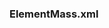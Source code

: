 ===ElementMass.xml===
<xml>

<?xml version="1.0" encoding="UTF-8" standalone="yes"?>
<ns2:elements xmlns:ns2="http://biojava.org">
    <element mass="1.00794" atomicnumber="1" symbol="H" name="Hydrogen">
        <isotope weight="1.00782503207" neutronsnum="1" name="Hydrogen"/>
        <isotope weight="2.0141017778" neutronsnum="2" name="Deuterium"/>
        <isotope weight="3.0160492777" neutronsnum="3" name="Tritium"/>
    </element>
    <element mass="4.002602" atomicnumber="2" symbol="He" name="Helium">
        <isotope weight="3.0160293191" neutronsnum="3" name="Helium-3"/>
        <isotope weight="4.00260325415" neutronsnum="4" name="Helium-4"/>
    </element>
    <element mass="6.941" atomicnumber="3" symbol="Li" name="Lithium">
        <isotope weight="6.015122795" neutronsnum="6" name="Lithium-6"/>
        <isotope weight="7.01600455" neutronsnum="7" name="Lithium-7"/>
    </element>
    <element mass="9.012182" atomicnumber="4" symbol="Be" name="Beryllium">
        <isotope weight="9.0121822" neutronsnum="9" name="Beryllium-9"/>
    </element>
    <element mass="10.811" atomicnumber="5" symbol="B" name="Boron">
        <isotope weight="10.012937" neutronsnum="10" name="Boron-10"/>
        <isotope weight="11.0093054" neutronsnum="11" name="Boron-11"/>
    </element>
    <element mass="12.0107" atomicnumber="6" symbol="C" name="Carbon">
        <isotope weight="12.0" neutronsnum="12" name="Carbon-12"/>
        <isotope weight="13.0033548378" neutronsnum="13" name="Carbon-13"/>
        <isotope weight="14.003241989" neutronsnum="14" name="Carbon-14"/>
    </element>
    <element mass="14.0067" atomicnumber="7" symbol="N" name="Nitrogen">
        <isotope weight="14.0030740048" neutronsnum="14" name="Nitrogen-14"/>
        <isotope weight="15.0001088982" neutronsnum="15" name="Nitrogen-15"/>
    </element>
    <element mass="15.9994" atomicnumber="8" symbol="O" name="Oxygen">
        <isotope weight="15.99491461956" neutronsnum="16" name="Oxygen-16"/>
        <isotope weight="16.9991317" neutronsnum="17" name="Oxygen-17"/>
        <isotope weight="17.999161" neutronsnum="18" name="Oxygen-18"/>
    </element>
    <element mass="18.9984032" atomicnumber="9" symbol="F" name="Fluorine">
        <isotope weight="18.99840322" neutronsnum="19" name="Fluorine-19"/>
    </element>
    <element mass="20.1797" atomicnumber="10" symbol="Ne" name="Neon">
        <isotope weight="19.9924401754" neutronsnum="20" name="Neon-20"/>
        <isotope weight="20.99384668" neutronsnum="21" name="Neon-21"/>
        <isotope weight="21.991385114" neutronsnum="22" name="Neon-22"/>
    </element>
    <element mass="22.98976928" atomicnumber="11" symbol="Na" name="Sodium">
        <isotope weight="22.9897692809" neutronsnum="23" name="Sodium-23"/>
    </element>
    <element mass="24.305" atomicnumber="12" symbol="Mg" name="Magnesium">
        <isotope weight="23.9850417" neutronsnum="24" name="Magnesium-24"/>
        <isotope weight="24.98583692" neutronsnum="25" name="Magnesium-25"/>
        <isotope weight="25.982592929" neutronsnum="26" name="Magnesium-26"/>
    </element>
    <element mass="26.9815386" atomicnumber="13" symbol="Al" name="Aluminium">
        <isotope weight="26.98153863" neutronsnum="27" name="Aluminium-27"/>
    </element>
    <element mass="28.0855" atomicnumber="14" symbol="Si" name="Silicon">
        <isotope weight="27.9769265325" neutronsnum="28" name="Silicon-28"/>
        <isotope weight="28.9764947" neutronsnum="29" name="Silicon-29"/>
        <isotope weight="29.97377017" neutronsnum="30" name="Silicon-30"/>
    </element>
    <element mass="30.973762" atomicnumber="15" symbol="P" name="Phosphorus">
        <isotope weight="30.97376163" neutronsnum="31" name="Phosphorus-31"/>
    </element>
    <element mass="32.065" atomicnumber="16" symbol="S" name="Sulfur">
        <isotope weight="31.972071" neutronsnum="32" name="Sulfur-32"/>
        <isotope weight="32.97145876" neutronsnum="33" name="Sulfur-33"/>
        <isotope weight="33.9678669" neutronsnum="34" name="Sulfur-34"/>
        <isotope weight="35.96708076" neutronsnum="36" name="Sulfur-36"/>
    </element>
    <element mass="35.453" atomicnumber="17" symbol="Cl" name="Chlorine">
        <isotope weight="34.96885268" neutronsnum="35" name="Chlorine-35"/>
        <isotope weight="36.96590259" neutronsnum="37" name="Chlorine-37"/>
    </element>
    <element mass="39.948" atomicnumber="18" symbol="Ar" name="Argon">
        <isotope weight="35.967545106" neutronsnum="36" name="Argon-36"/>
        <isotope weight="37.9627324" neutronsnum="38" name="Argon-38"/>
        <isotope weight="39.9623831225" neutronsnum="40" name="Argon-40"/>
    </element>
    <element mass="39.0983" atomicnumber="19" symbol="K" name="Potassium">
        <isotope weight="38.96370668" neutronsnum="39" name="Potassium-39"/>
        <isotope weight="39.96399848" neutronsnum="40" name="Potassium-40"/>
        <isotope weight="40.96182576" neutronsnum="41" name="Potassium-41"/>
    </element>
    <element mass="40.078" atomicnumber="20" symbol="Ca" name="Calcium">
        <isotope weight="39.96259098" neutronsnum="40" name="Calcium-40"/>
        <isotope weight="41.95861801" neutronsnum="42" name="Calcium-42"/>
        <isotope weight="42.9587666" neutronsnum="43" name="Calcium-43"/>
        <isotope weight="43.9554818" neutronsnum="44" name="Calcium-44"/>
        <isotope weight="45.9536926" neutronsnum="46" name="Calcium-46"/>
        <isotope weight="47.952534" neutronsnum="48" name="Calcium-48"/>
    </element>
    <element mass="44.955912" atomicnumber="21" symbol="Sc" name="Scandium">
        <isotope weight="44.9559119" neutronsnum="45" name="Scandium-45"/>
    </element>
    <element mass="47.867" atomicnumber="22" symbol="Ti" name="Titanium">
        <isotope weight="45.9526316" neutronsnum="46" name="Titanium-46"/>
        <isotope weight="46.9517631" neutronsnum="47" name="Titanium-47"/>
        <isotope weight="47.9479463" neutronsnum="48" name="Titanium-48"/>
        <isotope weight="48.94787" neutronsnum="49" name="Titanium-49"/>
        <isotope weight="49.9447912" neutronsnum="50" name="Titanium-50"/>
    </element>
    <element mass="50.9415" atomicnumber="23" symbol="V" name="Vanadium">
        <isotope weight="49.9471585" neutronsnum="50" name="Vanadium-50"/>
        <isotope weight="50.9439595" neutronsnum="51" name="Vanadium-51"/>
    </element>
    <element mass="51.9961" atomicnumber="24" symbol="Cr" name="Chromium">
        <isotope weight="49.9460442" neutronsnum="50" name="Chromium-50"/>
        <isotope weight="51.9405075" neutronsnum="52" name="Chromium-52"/>
        <isotope weight="52.9406494" neutronsnum="53" name="Chromium-53"/>
        <isotope weight="53.9388804" neutronsnum="54" name="Chromium-54"/>
    </element>
    <element mass="54.938045" atomicnumber="25" symbol="Mn" name="Manganese">
        <isotope weight="54.9380451" neutronsnum="55" name="Manganese-55"/>
    </element>
    <element mass="55.845" atomicnumber="26" symbol="Fe" name="Iron">
        <isotope weight="53.9396105" neutronsnum="54" name="Iron-54"/>
        <isotope weight="55.9349375" neutronsnum="56" name="Iron-56"/>
        <isotope weight="56.935394" neutronsnum="57" name="Iron-57"/>
        <isotope weight="57.9332756" neutronsnum="58" name="Iron-58"/>
    </element>
    <element mass="58.933195" atomicnumber="27" symbol="Co" name="Cobalt">
        <isotope weight="58.933195" neutronsnum="59" name="Cobalt-59"/>
    </element>
    <element mass="58.6934" atomicnumber="28" symbol="Ni" name="Nickel">
        <isotope weight="57.9353429" neutronsnum="58" name="Nickel-58"/>
        <isotope weight="59.9307864" neutronsnum="60" name="Nickel-60"/>
        <isotope weight="60.931056" neutronsnum="61" name="Nickel-61"/>
        <isotope weight="61.9283451" neutronsnum="62" name="Nickel-62"/>
        <isotope weight="63.927966" neutronsnum="64" name="Nickel-64"/>
    </element>
    <element mass="63.546" atomicnumber="29" symbol="Cu" name="Copper">
        <isotope weight="62.9295975" neutronsnum="63" name="Copper-63"/>
        <isotope weight="64.9277895" neutronsnum="65" name="Copper-65"/>
    </element>
    <element mass="65.38" atomicnumber="30" symbol="Zn" name="Zinc">
        <isotope weight="63.9291422" neutronsnum="64" name="Zinc-64"/>
        <isotope weight="65.9260334" neutronsnum="66" name="Zinc-66"/>
        <isotope weight="66.9271273" neutronsnum="67" name="Zinc-67"/>
        <isotope weight="67.9248442" neutronsnum="68" name="Zinc-68"/>
        <isotope weight="69.9253193" neutronsnum="70" name="Zinc-70"/>
    </element>
    <element mass="69.723" atomicnumber="31" symbol="Ga" name="Gallium">
        <isotope weight="68.9255736" neutronsnum="69" name="Gallium-69"/>
        <isotope weight="70.9247013" neutronsnum="71" name="Gallium-71"/>
    </element>
    <element mass="72.64" atomicnumber="32" symbol="Ge" name="Germanium">
        <isotope weight="69.9242474" neutronsnum="70" name="Germanium-70"/>
        <isotope weight="71.9220758" neutronsnum="72" name="Germanium-72"/>
        <isotope weight="72.9234589" neutronsnum="73" name="Germanium-73"/>
        <isotope weight="73.9211778" neutronsnum="74" name="Germanium-74"/>
        <isotope weight="75.9214026" neutronsnum="76" name="Germanium-76"/>
    </element>
    <element mass="74.9216" atomicnumber="33" symbol="As" name="Arsenic">
        <isotope weight="74.9215965" neutronsnum="75" name="Arsenic-75"/>
    </element>
    <element mass="78.96" atomicnumber="34" symbol="Se" name="Selenium">
        <isotope weight="73.9224764" neutronsnum="74" name="Selenium-74"/>
        <isotope weight="75.9192136" neutronsnum="76" name="Selenium-76"/>
        <isotope weight="76.919914" neutronsnum="77" name="Selenium-77"/>
        <isotope weight="77.9173091" neutronsnum="78" name="Selenium-78"/>
        <isotope weight="79.9165213" neutronsnum="80" name="Selenium-80"/>
        <isotope weight="81.9166994" neutronsnum="82" name="Selenium-82"/>
    </element>
    <element mass="79.904" atomicnumber="35" symbol="Br" name="Bromine">
        <isotope weight="78.9183371" neutronsnum="79" name="Bromine-79"/>
        <isotope weight="80.9162906" neutronsnum="81" name="Bromine-81"/>
    </element>
    <element mass="83.798" atomicnumber="36" symbol="Kr" name="Krypton">
        <isotope weight="77.9203648" neutronsnum="78" name="Krypton-78"/>
        <isotope weight="79.916379" neutronsnum="80" name="Krypton-80"/>
        <isotope weight="81.9134836" neutronsnum="82" name="Krypton-82"/>
        <isotope weight="82.914136" neutronsnum="83" name="Krypton-83"/>
        <isotope weight="83.911507" neutronsnum="84" name="Krypton-84"/>
        <isotope weight="85.91061073" neutronsnum="86" name="Krypton-86"/>
    </element>
    <element mass="85.4678" atomicnumber="37" symbol="Rb" name="Rubidium">
        <isotope weight="84.911789738" neutronsnum="85" name="Rubidium-85"/>
        <isotope weight="86.909180527" neutronsnum="87" name="Rubidium-87"/>
    </element>
    <element mass="87.62" atomicnumber="38" symbol="Sr" name="Strontium">
        <isotope weight="83.913425" neutronsnum="84" name="Strontium-84"/>
        <isotope weight="85.9092602" neutronsnum="86" name="Strontium-86"/>
        <isotope weight="86.9088771" neutronsnum="87" name="Strontium-87"/>
        <isotope weight="87.9056121" neutronsnum="88" name="Strontium-88"/>
    </element>
    <element mass="88.90585" atomicnumber="39" symbol="Y" name="Yttrium">
        <isotope weight="88.9058483" neutronsnum="89" name="Yttrium-89"/>
    </element>
    <element mass="91.224" atomicnumber="40" symbol="Zr" name="Zirconium">
        <isotope weight="89.9047044" neutronsnum="90" name="Zirconium-90"/>
        <isotope weight="90.9056458" neutronsnum="91" name="Zirconium-91"/>
        <isotope weight="91.9050408" neutronsnum="92" name="Zirconium-92"/>
        <isotope weight="93.9063152" neutronsnum="94" name="Zirconium-94"/>
        <isotope weight="95.9082734" neutronsnum="96" name="Zirconium-96"/>
    </element>
    <element mass="92.90638" atomicnumber="41" symbol="Nb" name="Niobium">
        <isotope weight="92.9063781" neutronsnum="93" name="Niobium-93"/>
    </element>
    <element mass="95.96" atomicnumber="42" symbol="Mo" name="Molybdenum">
        <isotope weight="91.906811" neutronsnum="92" name="Molybdenum-92"/>
        <isotope weight="93.9050883" neutronsnum="94" name="Molybdenum-94"/>
        <isotope weight="94.9058421" neutronsnum="95" name="Molybdenum-95"/>
        <isotope weight="95.9046795" neutronsnum="96" name="Molybdenum-96"/>
        <isotope weight="96.9060215" neutronsnum="97" name="Molybdenum-97"/>
        <isotope weight="97.9054082" neutronsnum="98" name="Molybdenum-98"/>
        <isotope weight="99.907477" neutronsnum="100" name="Molybdenum-100"/>
    </element>
    <element mass="98.0" atomicnumber="43" symbol="Tc" name="Technetium">
        <isotope weight="96.906365" neutronsnum="97" name="Technetium-97"/>
        <isotope weight="97.907216" neutronsnum="98" name="Technetium-98"/>
        <isotope weight="98.9062547" neutronsnum="99" name="Technetium-99"/>
    </element>
    <element mass="101.07" atomicnumber="44" symbol="Ru" name="Ruthenium">
        <isotope weight="95.907598" neutronsnum="96" name="Ruthenium-96"/>
        <isotope weight="97.905287" neutronsnum="98" name="Ruthenium-98"/>
        <isotope weight="98.9059393" neutronsnum="99" name="Ruthenium-99"/>
        <isotope weight="99.9042195" neutronsnum="100" name="Ruthenium-100"/>
        <isotope weight="100.9055821" neutronsnum="101" name="Ruthenium-101"/>
        <isotope weight="101.9043493" neutronsnum="102" name="Ruthenium-102"/>
        <isotope weight="103.905433" neutronsnum="104" name="Ruthenium-104"/>
    </element>
    <element mass="102.9055" atomicnumber="45" symbol="Rh" name="Rhodium">
        <isotope weight="102.905504" neutronsnum="103" name="Rhodium-103"/>
    </element>
    <element mass="106.42" atomicnumber="46" symbol="Pd" name="Palladium">
        <isotope weight="101.905609" neutronsnum="102" name="Palladium-102"/>
        <isotope weight="103.904036" neutronsnum="104" name="Palladium-104"/>
        <isotope weight="104.905085" neutronsnum="105" name="Palladium-105"/>
        <isotope weight="105.903486" neutronsnum="106" name="Palladium-106"/>
        <isotope weight="107.903892" neutronsnum="108" name="Palladium-108"/>
        <isotope weight="109.905153" neutronsnum="110" name="Palladium-110"/>
    </element>
    <element mass="107.8682" atomicnumber="47" symbol="Ag" name="Silver">
        <isotope weight="106.905097" neutronsnum="107" name="Silver-107"/>
        <isotope weight="108.904752" neutronsnum="109" name="Silver-109"/>
    </element>
    <element mass="112.411" atomicnumber="48" symbol="Cd" name="Cadmium">
        <isotope weight="105.906459" neutronsnum="106" name="Cadmium-106"/>
        <isotope weight="107.904184" neutronsnum="108" name="Cadmium-108"/>
        <isotope weight="109.9030021" neutronsnum="110" name="Cadmium-110"/>
        <isotope weight="110.9041781" neutronsnum="111" name="Cadmium-111"/>
        <isotope weight="111.9027578" neutronsnum="112" name="Cadmium-112"/>
        <isotope weight="112.9044017" neutronsnum="113" name="Cadmium-113"/>
        <isotope weight="113.9033585" neutronsnum="114" name="Cadmium-114"/>
        <isotope weight="115.904756" neutronsnum="116" name="Cadmium-116"/>
    </element>
    <element mass="114.818" atomicnumber="49" symbol="In" name="Indium">
        <isotope weight="112.904058" neutronsnum="113" name="Indium-113"/>
        <isotope weight="114.903878" neutronsnum="115" name="Indium-115"/>
    </element>
    <element mass="118.71" atomicnumber="50" symbol="Sn" name="Tin">
        <isotope weight="111.904818" neutronsnum="112" name="Tin-112"/>
        <isotope weight="113.902779" neutronsnum="114" name="Tin-114"/>
        <isotope weight="114.903342" neutronsnum="115" name="Tin-115"/>
        <isotope weight="115.901741" neutronsnum="116" name="Tin-116"/>
        <isotope weight="116.902952" neutronsnum="117" name="Tin-117"/>
        <isotope weight="117.901603" neutronsnum="118" name="Tin-118"/>
        <isotope weight="118.903308" neutronsnum="119" name="Tin-119"/>
        <isotope weight="119.9021947" neutronsnum="120" name="Tin-120"/>
        <isotope weight="121.903439" neutronsnum="122" name="Tin-122"/>
        <isotope weight="123.9052739" neutronsnum="124" name="Tin-124"/>
    </element>
    <element mass="121.76" atomicnumber="51" symbol="Sb" name="Antimony">
        <isotope weight="120.9038157" neutronsnum="121" name="Antimony-121"/>
        <isotope weight="122.904214" neutronsnum="123" name="Antimony-123"/>
    </element>
    <element mass="127.6" atomicnumber="52" symbol="Te" name="Tellurium">
        <isotope weight="119.90402" neutronsnum="120" name="Tellurium-120"/>
        <isotope weight="121.9030439" neutronsnum="122" name="Tellurium-122"/>
        <isotope weight="122.90427" neutronsnum="123" name="Tellurium-123"/>
        <isotope weight="123.9028179" neutronsnum="124" name="Tellurium-124"/>
        <isotope weight="124.9044307" neutronsnum="125" name="Tellurium-125"/>
        <isotope weight="125.9033117" neutronsnum="126" name="Tellurium-126"/>
        <isotope weight="127.9044631" neutronsnum="128" name="Tellurium-128"/>
        <isotope weight="129.9062244" neutronsnum="130" name="Tellurium-130"/>
    </element>
    <element mass="126.90447" atomicnumber="53" symbol="I" name="Iodine">
        <isotope weight="126.904473" neutronsnum="127" name="Iodine-127"/>
    </element>
    <element mass="131.293" atomicnumber="54" symbol="Xe" name="Xenon">
        <isotope weight="123.905893" neutronsnum="124" name="Xenon-124"/>
        <isotope weight="125.904274" neutronsnum="126" name="Xenon-126"/>
        <isotope weight="127.9035313" neutronsnum="128" name="Xenon-128"/>
        <isotope weight="128.9047794" neutronsnum="129" name="Xenon-129"/>
        <isotope weight="129.903508" neutronsnum="130" name="Xenon-130"/>
        <isotope weight="130.9050824" neutronsnum="131" name="Xenon-131"/>
        <isotope weight="131.9041535" neutronsnum="132" name="Xenon-132"/>
        <isotope weight="133.9053945" neutronsnum="134" name="Xenon-134"/>
        <isotope weight="135.907219" neutronsnum="136" name="Xenon-136"/>
    </element>
    <element mass="132.9054519" atomicnumber="55" symbol="Cs" name="Caesium">
        <isotope weight="132.905451933" neutronsnum="133" name="Caesium-133"/>
    </element>
    <element mass="137.327" atomicnumber="56" symbol="Ba" name="Barium">
        <isotope weight="129.9063208" neutronsnum="130" name="Barium-130"/>
        <isotope weight="131.9050613" neutronsnum="132" name="Barium-132"/>
        <isotope weight="133.9045084" neutronsnum="134" name="Barium-134"/>
        <isotope weight="134.9056886" neutronsnum="135" name="Barium-135"/>
        <isotope weight="135.9045759" neutronsnum="136" name="Barium-136"/>
        <isotope weight="136.9058274" neutronsnum="137" name="Barium-137"/>
        <isotope weight="137.9052472" neutronsnum="138" name="Barium-138"/>
    </element>
    <element mass="138.90547" atomicnumber="57" symbol="La" name="Lanthanum">
        <isotope weight="137.907112" neutronsnum="138" name="Lanthanum-138"/>
        <isotope weight="138.9063533" neutronsnum="139" name="Lanthanum-139"/>
    </element>
    <element mass="140.116" atomicnumber="58" symbol="Ce" name="Cerium">
        <isotope weight="135.907172" neutronsnum="136" name="Cerium-136"/>
        <isotope weight="137.905991" neutronsnum="138" name="Cerium-138"/>
        <isotope weight="139.9054387" neutronsnum="140" name="Cerium-140"/>
        <isotope weight="141.909244" neutronsnum="142" name="Cerium-142"/>
    </element>
    <element mass="140.90765" atomicnumber="59" symbol="Pr" name="Praseodymium">
        <isotope weight="140.9076528" neutronsnum="141" name="Praseodymium-141"/>
    </element>
    <element mass="144.242" atomicnumber="60" symbol="Nd" name="Neodymium">
        <isotope weight="141.9077233" neutronsnum="142" name="Neodymium-142"/>
        <isotope weight="142.9098143" neutronsnum="143" name="Neodymium-143"/>
        <isotope weight="143.9100873" neutronsnum="144" name="Neodymium-144"/>
        <isotope weight="144.9125736" neutronsnum="145" name="Neodymium-145"/>
        <isotope weight="145.9131169" neutronsnum="146" name="Neodymium-146"/>
        <isotope weight="147.916893" neutronsnum="148" name="Neodymium-148"/>
        <isotope weight="149.920891" neutronsnum="150" name="Neodymium-150"/>
    </element>
    <element mass="145.0" atomicnumber="61" symbol="Pm" name="Promethium">
        <isotope weight="144.912749" neutronsnum="145" name="Promethium-145"/>
        <isotope weight="146.9151385" neutronsnum="147" name="Promethium-147"/>
    </element>
    <element mass="150.36" atomicnumber="62" symbol="Sm" name="Samarium">
        <isotope weight="143.911999" neutronsnum="144" name="Samarium-144"/>
        <isotope weight="146.9148979" neutronsnum="147" name="Samarium-147"/>
        <isotope weight="147.9148227" neutronsnum="148" name="Samarium-148"/>
        <isotope weight="148.9171847" neutronsnum="149" name="Samarium-149"/>
        <isotope weight="149.9172755" neutronsnum="150" name="Samarium-150"/>
        <isotope weight="151.9197324" neutronsnum="152" name="Samarium-152"/>
        <isotope weight="153.9222093" neutronsnum="154" name="Samarium-154"/>
    </element>
    <element mass="151.964" atomicnumber="63" symbol="Eu" name="Europium">
        <isotope weight="150.9198502" neutronsnum="151" name="Europium-151"/>
        <isotope weight="152.9212303" neutronsnum="153" name="Europium-153"/>
    </element>
    <element mass="157.25" atomicnumber="64" symbol="Gd" name="Gadolinium">
        <isotope weight="151.919791" neutronsnum="152" name="Gadolinium-152"/>
        <isotope weight="153.9208656" neutronsnum="154" name="Gadolinium-154"/>
        <isotope weight="154.922622" neutronsnum="155" name="Gadolinium-155"/>
        <isotope weight="155.9221227" neutronsnum="156" name="Gadolinium-156"/>
        <isotope weight="156.9239601" neutronsnum="157" name="Gadolinium-157"/>
        <isotope weight="157.9241039" neutronsnum="158" name="Gadolinium-158"/>
        <isotope weight="159.9270541" neutronsnum="160" name="Gadolinium-160"/>
    </element>
    <element mass="158.92535" atomicnumber="65" symbol="Tb" name="Terbium">
        <isotope weight="158.9253468" neutronsnum="159" name="Terbium-159"/>
    </element>
    <element mass="162.5" atomicnumber="66" symbol="Dy" name="Dysprosium">
        <isotope weight="155.924283" neutronsnum="156" name="Dysprosium-156"/>
        <isotope weight="157.924409" neutronsnum="158" name="Dysprosium-158"/>
        <isotope weight="159.9251975" neutronsnum="160" name="Dysprosium-160"/>
        <isotope weight="160.9269334" neutronsnum="161" name="Dysprosium-161"/>
        <isotope weight="161.9267984" neutronsnum="162" name="Dysprosium-162"/>
        <isotope weight="162.9287312" neutronsnum="163" name="Dysprosium-163"/>
        <isotope weight="163.9291748" neutronsnum="164" name="Dysprosium-164"/>
    </element>
    <element mass="164.93032" atomicnumber="67" symbol="Ho" name="Holmium">
        <isotope weight="164.9303221" neutronsnum="165" name="Holmium-165"/>
    </element>
    <element mass="167.259" atomicnumber="68" symbol="Er" name="Erbium">
        <isotope weight="161.928778" neutronsnum="162" name="Erbium-162"/>
        <isotope weight="163.9292" neutronsnum="164" name="Erbium-164"/>
        <isotope weight="165.9302931" neutronsnum="166" name="Erbium-166"/>
        <isotope weight="166.9320482" neutronsnum="167" name="Erbium-167"/>
        <isotope weight="167.9323702" neutronsnum="168" name="Erbium-168"/>
        <isotope weight="169.9354643" neutronsnum="170" name="Erbium-170"/>
    </element>
    <element mass="168.93421" atomicnumber="69" symbol="Tm" name="Thulium">
        <isotope weight="168.9342133" neutronsnum="169" name="Thulium-169"/>
    </element>
    <element mass="173.054" atomicnumber="70" symbol="Yb" name="Ytterbium">
        <isotope weight="167.933897" neutronsnum="168" name="Ytterbium-168"/>
        <isotope weight="169.9347618" neutronsnum="170" name="Ytterbium-170"/>
        <isotope weight="170.9363258" neutronsnum="171" name="Ytterbium-171"/>
        <isotope weight="171.9363815" neutronsnum="172" name="Ytterbium-172"/>
        <isotope weight="172.9382108" neutronsnum="173" name="Ytterbium-173"/>
        <isotope weight="173.9388621" neutronsnum="174" name="Ytterbium-174"/>
        <isotope weight="175.9425717" neutronsnum="176" name="Ytterbium-176"/>
    </element>
    <element mass="174.9668" atomicnumber="71" symbol="Lu" name="Lutetium">
        <isotope weight="174.9407718" neutronsnum="175" name="Lutetium-175"/>
        <isotope weight="175.9426863" neutronsnum="176" name="Lutetium-176"/>
    </element>
    <element mass="178.49" atomicnumber="72" symbol="Hf" name="Hafnium">
        <isotope weight="173.940046" neutronsnum="174" name="Hafnium-174"/>
        <isotope weight="175.9414086" neutronsnum="176" name="Hafnium-176"/>
        <isotope weight="176.9432207" neutronsnum="177" name="Hafnium-177"/>
        <isotope weight="177.9436988" neutronsnum="178" name="Hafnium-178"/>
        <isotope weight="178.9458161" neutronsnum="179" name="Hafnium-179"/>
        <isotope weight="179.94655" neutronsnum="180" name="Hafnium-180"/>
    </element>
    <element mass="180.94788" atomicnumber="73" symbol="Ta" name="Tantalum">
        <isotope weight="179.9474648" neutronsnum="180" name="Tantalum-180"/>
        <isotope weight="180.9479958" neutronsnum="181" name="Tantalum-181"/>
    </element>
    <element mass="183.84" atomicnumber="74" symbol="W" name="Tungsten">
        <isotope weight="179.946704" neutronsnum="180" name="Tungsten-180"/>
        <isotope weight="181.9482042" neutronsnum="182" name="Tungsten-182"/>
        <isotope weight="182.950223" neutronsnum="183" name="Tungsten-183"/>
        <isotope weight="183.9509312" neutronsnum="184" name="Tungsten-184"/>
        <isotope weight="185.9543641" neutronsnum="186" name="Tungsten-186"/>
    </element>
    <element mass="186.207" atomicnumber="75" symbol="Re" name="Rhenium">
        <isotope weight="184.952955" neutronsnum="185" name="Rhenium-185"/>
        <isotope weight="186.9557531" neutronsnum="187" name="Rhenium-187"/>
    </element>
    <element mass="190.23" atomicnumber="76" symbol="Os" name="Osmium">
        <isotope weight="183.9524891" neutronsnum="184" name="Osmium-184"/>
        <isotope weight="185.9538382" neutronsnum="186" name="Osmium-186"/>
        <isotope weight="186.9557505" neutronsnum="187" name="Osmium-187"/>
        <isotope weight="187.9558382" neutronsnum="188" name="Osmium-188"/>
        <isotope weight="188.9581475" neutronsnum="189" name="Osmium-189"/>
        <isotope weight="189.958447" neutronsnum="190" name="Osmium-190"/>
        <isotope weight="191.9614807" neutronsnum="192" name="Osmium-192"/>
    </element>
    <element mass="192.217" atomicnumber="77" symbol="Ir" name="Iridium">
        <isotope weight="190.960594" neutronsnum="191" name="Iridium-191"/>
        <isotope weight="192.9629264" neutronsnum="193" name="Iridium-193"/>
    </element>
    <element mass="195.084" atomicnumber="78" symbol="Pt" name="Platinum">
        <isotope weight="189.959932" neutronsnum="190" name="Platinum-190"/>
        <isotope weight="191.961038" neutronsnum="192" name="Platinum-192"/>
        <isotope weight="193.9626803" neutronsnum="194" name="Platinum-194"/>
        <isotope weight="194.9647911" neutronsnum="195" name="Platinum-195"/>
        <isotope weight="195.9649515" neutronsnum="196" name="Platinum-196"/>
        <isotope weight="197.967893" neutronsnum="198" name="Platinum-198"/>
    </element>
    <element mass="196.966569" atomicnumber="79" symbol="Au" name="Gold">
        <isotope weight="196.9665687" neutronsnum="197" name="Gold-197"/>
    </element>
    <element mass="200.59" atomicnumber="80" symbol="Hg" name="Mercury">
        <isotope weight="195.965833" neutronsnum="196" name="Mercury-196"/>
        <isotope weight="197.966769" neutronsnum="198" name="Mercury-198"/>
        <isotope weight="198.9682799" neutronsnum="199" name="Mercury-199"/>
        <isotope weight="199.968326" neutronsnum="200" name="Mercury-200"/>
        <isotope weight="200.9703023" neutronsnum="201" name="Mercury-201"/>
        <isotope weight="201.970643" neutronsnum="202" name="Mercury-202"/>
        <isotope weight="203.9734939" neutronsnum="204" name="Mercury-204"/>
    </element>
    <element mass="204.3833" atomicnumber="81" symbol="Tl" name="Thallium">
        <isotope weight="202.9723442" neutronsnum="203" name="Thallium-203"/>
        <isotope weight="204.9744275" neutronsnum="205" name="Thallium-205"/>
    </element>
    <element mass="207.2" atomicnumber="82" symbol="Pb" name="Lead">
        <isotope weight="203.9730436" neutronsnum="204" name="Lead-204"/>
        <isotope weight="205.9744653" neutronsnum="206" name="Lead-206"/>
        <isotope weight="206.9758969" neutronsnum="207" name="Lead-207"/>
        <isotope weight="207.9766521" neutronsnum="208" name="Lead-208"/>
    </element>
</ns2:elements>
</xml>